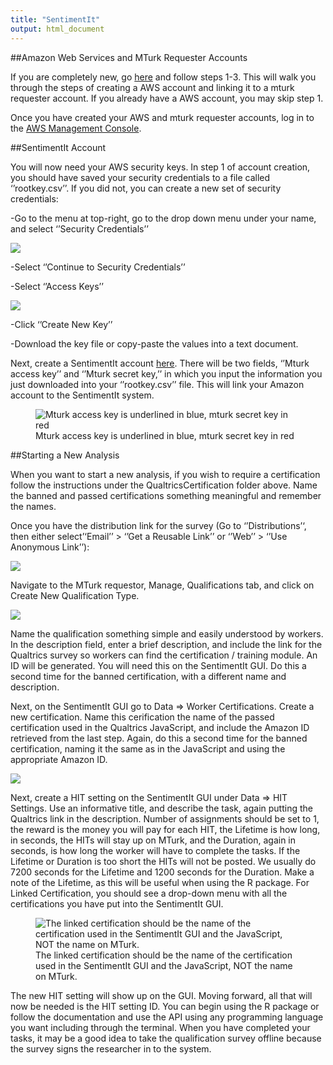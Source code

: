 ---
title: "SentimentIt"
output: html_document
---

##Amazon Web Services and MTurk Requester Accounts

If you are completely new, go [here](http://docs.aws.amazon.com/AWSMechTurk/latest/AWSMechanicalTurkGettingStartedGuide/SetUp.html#accountsetup) and follow steps 1-3. This will walk you through the steps of creating a AWS account and linking it to a mturk requester account. If you already have a AWS account, you may skip step 1. 

Once you have created your AWS and mturk requester accounts, log in to the [AWS Management Console](aws.amazon.com).

##SentimentIt Account

You will now need your AWS security keys. In step 1 of account creation, you should have saved your security credentials to a file called ''rootkey.csv''. If you did not, you can create a new set of security credentials: 

-Go to the menu at top-right, go to the drop down menu under your name, and select ''Security Credentials''

![](img1.png`)

-Select ''Continue to Security Credentials'' 

-Select ''Access Keys''

![](img2.png)

-Click ''Create New Key''

-Download the key file or copy-paste the values into a text document. 

Next, create a SentimentIt account [here](https://www.sentimentit.com). There will be two fields, ''Mturk access key'' and ''Mturk secret key,'' in which you input the information you just downloaded into your ''rootkey.csv'' file. This will link your Amazon account to the SentimentIt system.

![Mturk access key is underlined in blue, mturk secret key in red](img3.png)

##Starting a New Analysis 

When you want to start a new analysis, if you wish to require a certification follow the instructions under the QualtricsCertification folder above. Name the banned and passed certifications something meaningful and remember the names.

Once you have the distribution link for the survey (Go to ''Distributions'', then either select ''Email'' > ''Get a Reusable Link'' or ''Web'' > ''Use Anonymous Link''): 

![](img4.png)

Navigate to the MTurk requestor, Manage, Qualifications tab, and click on Create New Qualification Type. 

![](img5.png)

Name the qualification something simple and easily understood by workers. In the description field, enter a brief description, and include the link for the Qualtrics survey so workers can find the certification / training module. An ID will be generated. You will need this on the SentimentIt GUI. Do this a second time for the banned certification, with a different name and description.

Next, on the SentimentIt GUI go to Data => Worker Certifications. Create a new certification. Name this cerification the name of the passed certification used in the Qualtrics JavaScript, and include the Amazon ID retrieved from the last step. Again, do this a second time for the banned certification, naming it the same as in the JavaScript and using the appropriate Amazon ID.

![](img6.png)

Next, create a HIT setting on the SentimentIt GUI under Data => HIT Settings. Use an informative title, and describe the task, again putting the Qualtrics link in the description. Number of assignments should be set to 1, the reward is the money you will pay for each HIT, the Lifetime is how long, in seconds, the HITs will stay up on MTurk, and the Duration, again in seconds, is how long the worker will have to complete the tasks. If the Lifetime or Duration is too short the HITs will not be posted. We usually do 7200 seconds for the Lifetime and 1200 seconds for the Duration. Make a note of the Lifetime, as this will be useful when using the R package. For Linked Certification, you should see a drop-down menu with all the certifications you have put into the SentimentIt GUI. 

![The linked certification should be the name of the certification used in the SentimentIt GUI and the JavaScript, NOT the name on MTurk.](img7.png)

The new HIT setting will show up on the GUI. Moving forward, all that will now be needed is the HIT setting ID. You can begin using the R package or follow the documentation and use the API using any programming language you want including through the terminal. When you have completed your tasks, it may be a good idea to take the qualification survey offline because the survey signs the researcher in to the system.